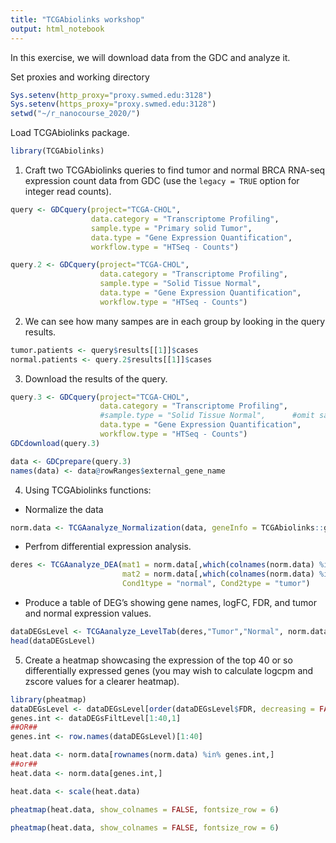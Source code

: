 ```yaml
---
title: "TCGAbiolinks workshop"
output: html_notebook
---
```


In this exercise, we will download data from the GDC and analyze it.

Set proxies and working directory
```r
Sys.setenv(http_proxy="proxy.swmed.edu:3128")
Sys.setenv(https_proxy="proxy.swmed.edu:3128")
setwd("~/r_nanocourse_2020/")
```

Load TCGAbiolinks package.

```r
library(TCGAbiolinks)
```

1. Craft two TCGAbiolinks queries to find tumor and normal BRCA RNA-seq expression count data from GDC (use the `legacy = TRUE` option for integer read counts). 
```r
query <- GDCquery(project="TCGA-CHOL", 
                  data.category = "Transcriptome Profiling",
                  sample.type = "Primary solid Tumor", 
                  data.type = "Gene Expression Quantification", 
                  workflow.type = "HTSeq - Counts")

query.2 <- GDCquery(project="TCGA-CHOL", 
                    data.category = "Transcriptome Profiling",
                    sample.type = "Solid Tissue Normal", 
                    data.type = "Gene Expression Quantification", 
                    workflow.type = "HTSeq - Counts")
```




2. We can see how many sampes are in each group by looking in the query results.

```r
tumor.patients <- query$results[[1]]$cases
normal.patients <- query.2$results[[1]]$cases

```


3. Download the results of the query.
```r
query.3 <- GDCquery(project="TCGA-CHOL", 
                    data.category = "Transcriptome Profiling",
                    #sample.type = "Solid Tissue Normal",      #omit sample.type to get both typs
                    data.type = "Gene Expression Quantification", 
                    workflow.type = "HTSeq - Counts") 
GDCdownload(query.3)

data <- GDCprepare(query.3)
names(data) <- data@rowRanges$external_gene_name

```



4. Using TCGAbiolinks functions:
+ Normalize the data
```r
norm.data <- TCGAanalyze_Normalization(data, geneInfo = TCGAbiolinks::geneInfo)
```


+ Perfrom differential expression analysis.
```r
deres <- TCGAanalyze_DEA(mat1 = norm.data[,which(colnames(norm.data) %in% normal.patients)], 
                         mat2 = norm.data[,which(colnames(norm.data) %in% tumor.patients)],
                         Cond1type = "normal", Cond2type = "tumor")
```


+ Produce a table of DEG's showing gene names, logFC, FDR, and tumor and normal expression values. 
```r
dataDEGsLevel <- TCGAanalyze_LevelTab(deres,"Tumor","Normal", norm.data[,normal.patients], norm.data[, tumor.patients])
head(dataDEGsLevel)
```

5. Create a heatmap showcasing the expression of the top 40 or so differentially expressed genes (you may wish to calculate logcpm and zscore values for a clearer heatmap).

```r
library(pheatmap)
dataDEGsLevel <- dataDEGsLevel[order(dataDEGsLevel$FDR, decreasing = FALSE),]
genes.int <- dataDEGsFiltLevel[1:40,1] 
##OR##
genes.int <- row.names(dataDEGsLevel)[1:40]

heat.data <- norm.data[rownames(norm.data) %in% genes.int,]
##or##
heat.data <- norm.data[genes.int,]

heat.data <- scale(heat.data)

pheatmap(heat.data, show_colnames = FALSE, fontsize_row = 6)

```
```r
pheatmap(heat.data, show_colnames = FALSE, fontsize_row = 6)
```


